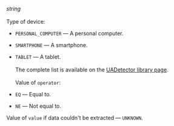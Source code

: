 _string_<br/><br/>Type of device:

- `PERSONAL_COMPUTER` — A personal computer.
- `SMARTPHONE` — A smartphone.
- `TABLET` — A tablet.<br/><br/>The complete list is available on the [UADetector library page](http://uadetector.sourceforge.net/modules/uadetector-core/apidocs/net/sf/uadetector/ReadableDeviceCategory.Category.html).<br/><br/>Value of `operator`:

- `EQ` — Equal to.
- `NE` — Not equal to.

Value of `value` if data couldn't be extracted — `UNKNOWN`.